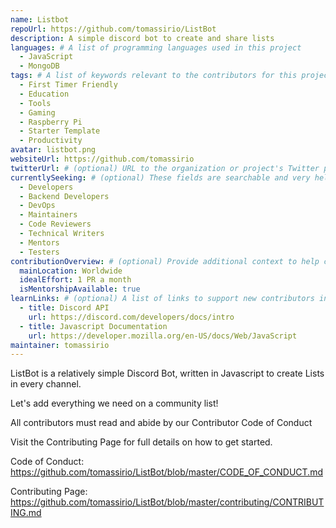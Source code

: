 ```yaml
---
name: Listbot
repoUrl: https://github.com/tomassirio/ListBot
description: A simple discord bot to create and share lists
languages: # A list of programming languages used in this project
  - JavaScript
  - MongoDB
tags: # A list of keywords relevant to the contributors for this project
  - First Timer Friendly
  - Education
  - Tools
  - Gaming
  - Raspberry Pi
  - Starter Template
  - Productivity
avatar: listbot.png
websiteUrl: https://github.com/tomassirio
twitterUrl: # (optional) URL to the organization or project's Twitter page
currentlySeeking: # (optional) These fields are searchable and very helpful for contributors to match well with your project
  - Developers
  - Backend Developers
  - DevOps
  - Maintainers
  - Code Reviewers
  - Technical Writers
  - Mentors
  - Testers
contributionOverview: # (optional) Provide additional context to help contributors match well with your project
  mainLocation: Worldwide
  idealEffort: 1 PR a month
  isMentorshipAvailable: true
learnLinks: # (optional) A list of links to support new contributors in learning about your project and tech stack and culture / community
  - title: Discord API
    url: https://discord.com/developers/docs/intro
  - title: Javascript Documentation
    url: https://developer.mozilla.org/en-US/docs/Web/JavaScript
maintainer: tomassirio
---
```


<!-- Divide your content into sections using our handy shortcodes. Each section is optional -->

<Overview>

ListBot is a relatively simple Discord Bot, written in Javascript to create Lists in every channel.

Let's add everything we need on a community list!

</Overview>

<Contributing>

All contributors must read and abide by our Contributor Code of Conduct

Visit the Contributing Page for full details on how to get started.

Code of Conduct: https://github.com/tomassirio/ListBot/blob/master/CODE_OF_CONDUCT.md

Contributing Page: https://github.com/tomassirio/ListBot/blob/master/contributing/CONTRIBUTING.md

</Contributing>
